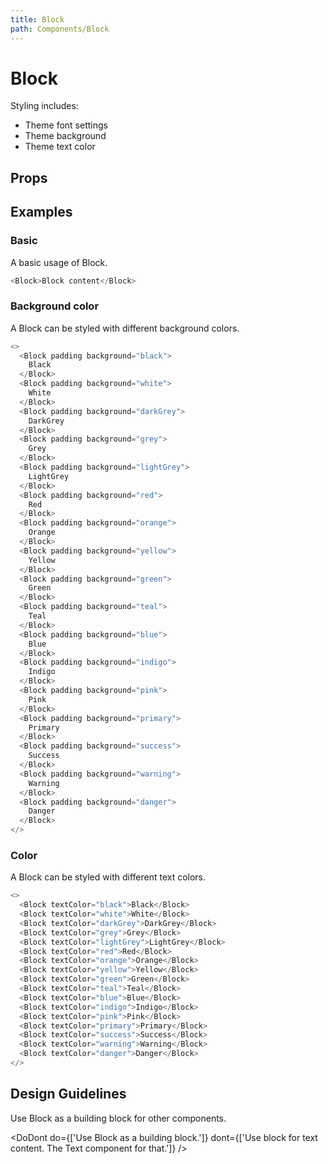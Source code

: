 ```yaml
---
title: Block
path: Components/Block
---
```



# Block

<Description of="Block" />

Styling includes:

- Theme font settings
- Theme background
- Theme text color

## Props

<Props of="Block" />

## Examples

### Basic

A basic usage of Block.

```js live
<Block>Block content</Block>
```

### Background color

A Block can be styled with different background colors.

```js live
<>
  <Block padding background="black">
    Black
  </Block>
  <Block padding background="white">
    White
  </Block>
  <Block padding background="darkGrey">
    DarkGrey
  </Block>
  <Block padding background="grey">
    Grey
  </Block>
  <Block padding background="lightGrey">
    LightGrey
  </Block>
  <Block padding background="red">
    Red
  </Block>
  <Block padding background="orange">
    Orange
  </Block>
  <Block padding background="yellow">
    Yellow
  </Block>
  <Block padding background="green">
    Green
  </Block>
  <Block padding background="teal">
    Teal
  </Block>
  <Block padding background="blue">
    Blue
  </Block>
  <Block padding background="indigo">
    Indigo
  </Block>
  <Block padding background="pink">
    Pink
  </Block>
  <Block padding background="primary">
    Primary
  </Block>
  <Block padding background="success">
    Success
  </Block>
  <Block padding background="warning">
    Warning
  </Block>
  <Block padding background="danger">
    Danger
  </Block>
</>
```

### Color

A Block can be styled with different text colors.

```js live
<>
  <Block textColor="black">Black</Block>
  <Block textColor="white">White</Block>
  <Block textColor="darkGrey">DarkGrey</Block>
  <Block textColor="grey">Grey</Block>
  <Block textColor="lightGrey">LightGrey</Block>
  <Block textColor="red">Red</Block>
  <Block textColor="orange">Orange</Block>
  <Block textColor="yellow">Yellow</Block>
  <Block textColor="green">Green</Block>
  <Block textColor="teal">Teal</Block>
  <Block textColor="blue">Blue</Block>
  <Block textColor="indigo">Indigo</Block>
  <Block textColor="pink">Pink</Block>
  <Block textColor="primary">Primary</Block>
  <Block textColor="success">Success</Block>
  <Block textColor="warning">Warning</Block>
  <Block textColor="danger">Danger</Block>
</>
```

## Design Guidelines

Use Block as a building block for other components.

<DoDont
  do={['Use Block as a building block.']}
  dont={['Use block for text content. The Text component for that.']}
/>
